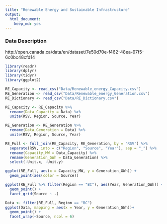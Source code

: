 ```yaml
---
title: "Renewable Energy and Sustainable Infrastructure"
output:
  html_document:
    keep_md: yes
---
```

### Data Description
http://open.canada.ca/data/en/dataset/7e50d70e-f462-48ea-97f5-6c0bc48cfd14 

```r
library(readr)
library(dplyr)
library(tidyr)
library(ggplot2)

RE_Capacity <- read_csv("Data/Renewable_energy_Capacity.csv")
RE_Generation <- read_csv("Data/Renewable_energy_Generation.csv")
RE_Dictionary <- read_csv("Data/RE_Dictionary.csv")

RE_Capacity <- RE_Capacity %>%
  rename(Data_Capacity = Data) %>%
  unite(RSV, Region, Source, Year)

RE_Generation <- RE_Generation %>%
  rename(Data_Generation = Data) %>%
  unite(RSV, Region, Source, Year)

RE_Full <- full_join(RE_Capacity, RE_Generation, by = "RSV") %>%
  separate(RSV, into = c("Region", "Source", "Year"), sep = "_") %>%
  rename(Capacity_MW = Data_Capacity) %>%
  rename(Generation_GWh = Data_Generation) %>%
  select(-Unit.x, -Unit.y)

ggplot(RE_Full, aes(x = Capacity_MW, y = Generation_GWh)) +
  geom_point(aes(color = Source))

ggplot(RE_Full %>% filter(Region == "BC"), aes(Year, Generation_GWh)) +
  geom_point() +
  facet_grid(Source ~ .)

Data <- filter(RE_Full, Region == "BC") 
ggplot(Data, mapping = aes(x = Year, y = Generation_GWh))+
  geom_point() +
  facet_wrap(~Source, ncol = 6)
  

```

